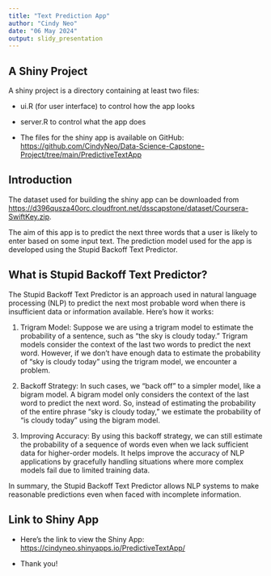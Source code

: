 ---
title: "Text Prediction App"
author: "Cindy Neo"
date: "06 May 2024"
output: slidy_presentation
---

## A Shiny Project

A shiny project is a directory containing at least two files:

-   ui.R (for user interface) to control how the app looks

-   server.R to control what the app does

-   The files for the shiny app is available on GitHub: <https://github.com/CindyNeo/Data-Science-Capstone-Project/tree/main/PredictiveTextApp>

## Introduction

The dataset used for building the shiny app can be downloaded from <https://d396qusza40orc.cloudfront.net/dsscapstone/dataset/Coursera-SwiftKey.zip>.

The aim of this app is to predict the next three words that a user is likely to enter based on some input text. The prediction model used for the app is developed using the Stupid Backoff Text Predictor.

## What is Stupid Backoff Text Predictor?

The Stupid Backoff Text Predictor is an approach used in natural language processing (NLP) to predict the next most probable word when there is insufficient data or information available. Here's how it works:

1.  Trigram Model: Suppose we are using a trigram model to estimate the probability of a sentence, such as "the sky is cloudy today." Trigram models consider the context of the last two words to predict the next word. However, if we don't have enough data to estimate the probability of "sky is cloudy today" using the trigram model, we encounter a problem.

2.  Backoff Strategy: In such cases, we "back off" to a simpler model, like a bigram model. A bigram model only considers the context of the last word to predict the next word. So, instead of estimating the probability of the entire phrase "sky is cloudy today," we estimate the probability of "is cloudy today" using the bigram model.

3.  Improving Accuracy: By using this backoff strategy, we can still estimate the probability of a sequence of words even when we lack sufficient data for higher-order models. It helps improve the accuracy of NLP applications by gracefully handling situations where more complex models fail due to limited training data.

In summary, the Stupid Backoff Text Predictor allows NLP systems to make reasonable predictions even when faced with incomplete information.

## Link to Shiny App

-   Here's the link to view the Shiny App: <https://cindyneo.shinyapps.io/PredictiveTextApp/>

-   Thank you!

